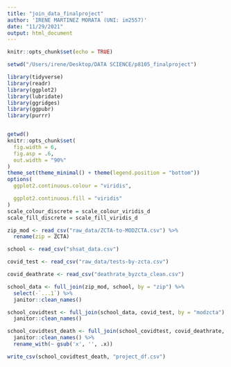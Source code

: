 ```yaml
---
title: "join_data_finalproject"
author: 'IRENE MARTINEZ MORATA (UNI: im2557)'
date: "11/29/2021"
output: html_document
---
```


```r
knitr::opts_chunk$set(echo = TRUE)

setwd("/Users/irene/Desktop/DATA SCIENCE/p8105_finalproject")

library(tidyverse)
library(readr)
library(ggplot2)
library(lubridate)
library(ggridges)
library(ggpubr)
library(purrr)


getwd()
knitr::opts_chunk$set(
  fig.width = 6,
  fig.asp = .6,
  out.width = "90%"
)
theme_set(theme_minimal() + theme(legend.position = "bottom"))
options(
  ggplot2.continuous.colour = "viridis",

  ggplot2.continuous.fill = "viridis"
)
scale_colour_discrete = scale_colour_viridis_d
scale_fill_discrete = scale_fill_viridis_d
```

```r

zip_mod <- read_csv("raw_data/ZCTA-to-MODZCTA.csv") %>% 
  rename(zip = ZCTA)

school <- read_csv("shsat_data.csv") 

covid_test <- read_csv("raw_data/tests-by-zcta.csv")

covid_deathrate <- read_csv("deathrate_byzcta_clean.csv")

school_data <- full_join(zip_mod, school, by = "zip") %>% 
  select(-`...1`) %>% 
  janitor::clean_names()

school_covidtest <- full_join(school_data, covid_test, by = "modzcta") %>% 
  janitor::clean_names()

school_covidtest_death <- full_join(school_covidtest, covid_deathrate, by = "modzcta") %>% 
  janitor::clean_names() %>% 
  rename_with(~ gsub('x', '', .x)) 

write_csv(school_covidtest_death, "project_df.csv")

```

